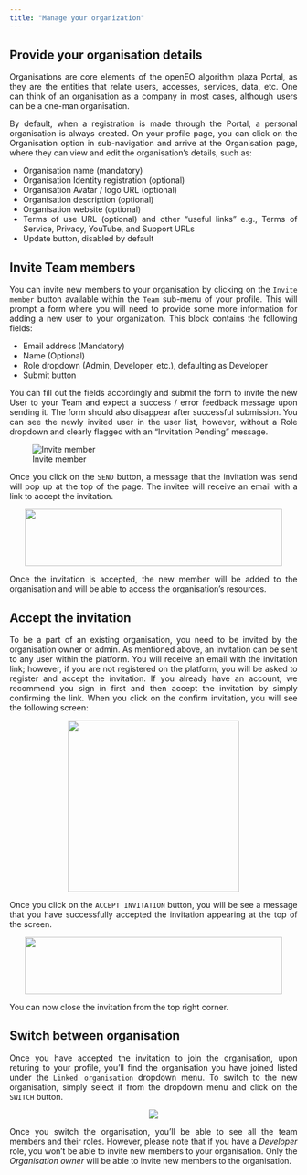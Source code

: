 ```yaml
---
title: "Manage your organization"
---
```


<div style="text-align: justify">

## Provide your organisation details

Organisations are core elements of the openEO algorithm plaza Portal, as they are the entities that relate users, accesses, services, data, etc. 
One can think of an organisation as a company in most cases, although users can be a one-man organisation.

By default, when a registration is made through the Portal, a personal organisation is always created.
On your profile page, you can click on the Organisation option in sub-navigation and arrive at the Organisation page, where they can view and edit the organisation's details, such as:

* Organisation name (mandatory)
* Organisation Identity registration (optional)
* Organisation Avatar / logo URL (optional)
* Organisation description (optional)
* Organisation website (optional)
* Terms of use URL (optional) and other “useful links” e.g., Terms of Service, Privacy, YouTube, and Support URLs
* Update button, disabled by default

## Invite Team members

You can invite new members to your organisation by clicking on the ```Invite member``` button available within the ```Team``` sub-menu of your profile.
This will prompt a form where you will need to provide some more information for adding a new user to your organization. This block contains the following fields:

* Email address (Mandatory)
* Name (Optional)
* Role dropdown (Admin, Developer, etc.), defaulting as Developer
* Submit button

You can fill out the fields accordingly and submit the form to invite the new User to your Team and expect a success / error feedback message upon sending it. 
The form should also disappear after successful submission.
You can see the newly invited user in the user list, however, without a Role dropdown and clearly flagged with an “Invitation Pending” message.

![Invite member](../_images/PlazaInviteTeam.png)

Once you click on the ```SEND``` button, a message that the invitation was send will pop up at the top of the page. The invitee will receive an email with a link to accept the invitation. 

<div style="width: 100%; text-align: center">
<img src="../_images/PlazaInvited.png"
width="450" height="100"/>
</div>

Once the invitation is accepted, the new member will be added to the organisation and will be able to access the organisation's resources.

## Accept the invitation

To be a part of an existing organisation, you need to be invited by the organisation owner or admin. As mentioned above, an invitation can be sent to any user within the platform. You will receive an email with the invitation link; however, if you are not registered on the platform, you will be asked to register and accept the invitation. If you already have an account, we recommend you sign in first and then accept the invitation by simply confirming the link. When you click on the confirm invitation, you will see the following screen:

<div style="width: 100%; text-align: center">
<img src="../_images/PlazaAcceptInvitation.PNG" width="300" height="300"  />
</div>


Once you click on the ```ACCEPT INVITATION``` button, you will be see a message that you have successfully accepted the invitation appearing at the top of the screen.

<div style="width: 100%; text-align: center">
<img src="../_images/PlazaAccepted.PNG"
width="450" height="100"  />
</div>

You can now close the invitation from the top right corner.

## Switch between organisation

Once you have accepted the invitation to join the organisation, upon returing to your profile, you'll find the organisation you have joined listed under the ```Linked organisation``` dropdown menu. To switch to the new organisation, simply select it from the dropdown menu and click on the ```SWITCH``` button.

<div style="width: 100%; text-align: center">
<img src="../_images/PlazaSwitchOrg.PNG" />
</div>


Once you switch the organisation, you'll be able to see all the team members and their roles. However, please note that if you have a *Developer* role, you won't be able to invite new members to your organisation. Only the *Organisation owner* will be able to invite new members to the organisation.


</div>